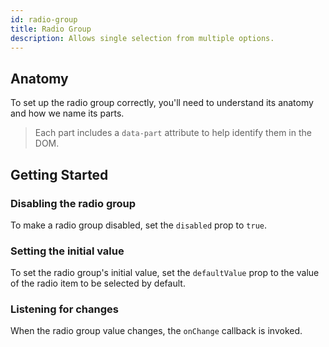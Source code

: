 ```yaml
---
id: radio-group
title: Radio Group
description: Allows single selection from multiple options.
---
```



<ComponentPreview />

## Anatomy

To set up the radio group correctly, you'll need to understand its anatomy and
how we name its parts.

> Each part includes a `data-part` attribute to help identify them in the DOM.

<Anatomy id="radio-group" />

## Getting Started

<Story id="Basic" />

### Disabling the radio group

To make a radio group disabled, set the `disabled` prop to `true`.

<Story id="Disabled" />

### Setting the initial value

To set the radio group's initial value, set the `defaultValue` prop to the value
of the radio item to be selected by default.

<Story id="InitialValue" />

### Listening for changes

When the radio group value changes, the `onChange` callback is invoked.

<Story id="OnChange" />
